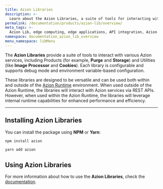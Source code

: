 ```yaml
---
title: Azion Libraries
description: >-
  Learn about the Azion Libraries, a suite of tools for interacting with Azion services, products and utilties.
permalink: /documentation/products/azion-lib/overview/
meta_tags: >-
  Azion Lib, edge computing, edge applications, API integration, Azion products
namespace: documentation_azion_lib_overview
menu_namespace: libMenu
---
```



The **Azion Libraries** provide a suite of tools to interact with various Azion services, including Products (for example, **Purge** and **Storage**) and Utilities (like **Image Processor** and **Cookies**). Each library is configurable and supports debug mode and environment variable-based configuration.

These libraries are designed to be versatile and can be used both within and outside of the [Azion Runtime](/en/documentation/products/azion-edge-runtime/) environment. When used outside of the Azion Runtime, the libraries will interact with Azion services via REST APIs. However, when used within the Azion Runtime, the libraries will leverage internal runtime capabilities for enhanced performance and efficiency.

---

## Installing Azion Libraries
You can install the package using **NPM** or **Yarn**:

```bash
npm install azion
```

```bash
yarn add azion
```

## Using Azion Libraries

For more information about how to use the **Azion Libraries**, check the [documentation](https://www.npmjs.com/package/azion).
